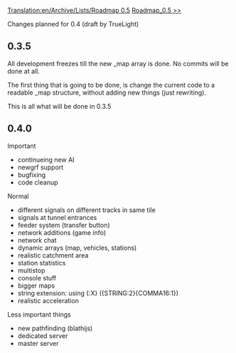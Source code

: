 [[Translation:en/Archive/Lists/Roadmap 0.5]]
[[en/Archive/Lists/Roadmap 0.5|Roadmap_0.5 >>]]

Changes planned for 0.4 (draft by TrueLight)

== 0.3.5 ==

All development freezes till the new _map array is done. No commits will be done at all.

The first thing that is going to be done, is change the current code to a readable _map structure, without adding new things (just rewriting).

This is all what will be done in 0.3.5



== 0.4.0 ==

Important
* continueing new AI
* newgrf support
* bugfixing
* code cleanup

Normal
* different signals on different tracks in same tile
* signals at tunnel entrances
* feeder system (transfer button)
* network additions (game info)
* network chat
* dynamic arrays (map, vehicles, stations)
* realistic catchment area
* station statistics 
* multistop
* console stuff
* bigger maps
* string extension: using {:X} ({STRING:2}{COMMA16:1})
* realistic acceleration

Less important things

* new pathfinding (blathijs)
* dedicated server
* master server